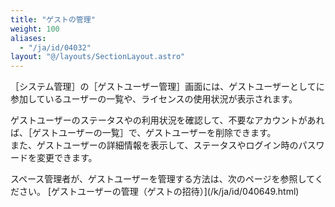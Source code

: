 ```yaml
---
title: "ゲストの管理"
weight: 100
aliases:
  - "/ja/id/04032"
layout: "@/layouts/SectionLayout.astro"
---
```




<Wovn>［<Kintone />システム管理］</Wovn>の<Wovn>［ゲストユーザー管理］</Wovn>画面には、ゲストユーザーとして<Kintone />に参加しているユーザーの一覧や、ライセンスの使用状況が表示されます。<Wovn></Wovn>  

ゲストユーザーのステータスや<Kintone />の利用状況を確認して、不要なアカウントがあれば、<Wovn>［ゲストユーザーの一覧］</Wovn>で、ゲストユーザーを削除できます。<Wovn></Wovn>  
また、ゲストユーザーの詳細情報を表示して、ステータスやログイン時のパスワードを変更できます。

<Note>
スペース管理者が、ゲストユーザーを管理する方法は、次のページを参照してください。  
[ゲストユーザーの管理（ゲストの招待）](/k/ja/id/040649.html)

</Note>
